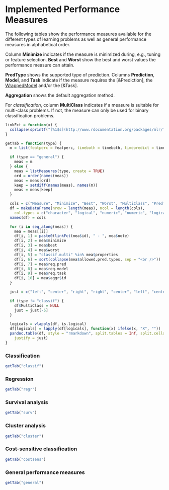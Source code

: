 # Implemented Performance Measures

The following tables show the performance measures available for the different types of
learning problems as well as general performance measures in alphabetical order.

Column **Minimize** indicates if the measure is minimized during, e.g., tuning or
feature selection.
**Best** and **Worst** show the best and worst values the performance measure can attain.

**PredType** shows the supported type of prediction.
Columns **Prediction**, **Model**, and **Task** indicate if the measure requires the [&Prediction],
the [WrappedModel](&makeWrappedModel) and/or the [&Task].

**Aggregation** shows the default aggregation method.

For *classification*, column **MultiClass** indicates if a measure is suitable for
multi-class problems. If not, the measure can only be used for binary classification problems.


```r
linkFct = function(x) {
  collapse(sprintf("[%1$s](http://www.rdocumentation.org/packages/mlr/functions/measures)", x), sep = "<br />")
}

getTab = function(type) {
  m = list(featperc = featperc, timeboth = timeboth, timepredict = timepredict, timetrain = timetrain)

  if (type == "general") {
    meas = m
  } else {
    meas = listMeasures(type, create = TRUE)
    ord = order(names(meas))
    meas = meas[ord]
    keep = setdiff(names(meas), names(m))
    meas = meas[keep]
  }

  cols = c("Measure", "Minimize", "Best", "Worst", "MultiClass", "PredType", "Prediction", "Model", "Task", "Aggregation")
  df = makeDataFrame(nrow = length(meas), ncol = length(cols),
    col.types = c("character", "logical", "numeric", "numeric", "logical", "character", "logical", "logical", "logical", "character"))
  names(df) = cols

  for (i in seq_along(meas)) {
    mea = meas[[i]]
    df[i, 1] = paste0(linkFct(mea$id), " - ", mea$note)
    df[i, 2] = mea$minimize
    df[i, 3] = mea$best
    df[i, 4] = mea$worst
    df[i, 5] = "classif.multi" %in% mea$properties
    df[i, 6] = sort(collapse(mea$allowed.pred.types, sep = "<br />"))
    df[i, 7] = mea$req.pred
    df[i, 8] = mea$req.model
    df[i, 9] = mea$req.task
    df[i, 10] = mea$aggr$id
  }

  just = c("left", "center", "right", "right", "center", "left", "center", "center", "center", "left")

  if (type != "classif") {
    df$MultiClass = NULL
    just = just[-5]
  }

  logicals = vlapply(df, is.logical)
  df[logicals] = lapply(df[logicals], function(x) ifelse(x, "X", ""))
  pandoc.table(df, style = "rmarkdown", split.tables = Inf, split.cells = Inf,
    justify = just)
}
```

<style type="text/css">
<!--
.col-md-9 th {
padding: 0.5em;
}
.col-md-9 td {
border: solid 1px #ccc;
padding: 0.5em;
vertical-align: top;
}
-->
</style>

### Classification
```r
getTab("classif")
```

### Regression
```r
getTab("regr")
```

### Survival analysis
```r
getTab("surv")
```

### Cluster analysis
```r
getTab("cluster")
```

### Cost-sensitive classification
```r
getTab("costsens")
```

### General performance measures
```r
getTab("general")
```
